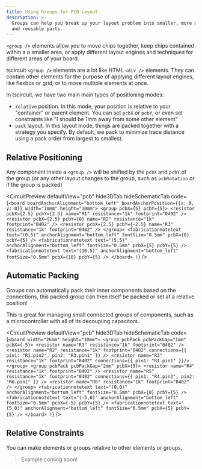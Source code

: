```yaml
---
title: Using Groups for PCB Layout
description: >-
  Groups can help you break up your layout problem into smaller, more manageable
  and reusable parts.
---
```


`<group />` elements allow you to move chips together, keep chips
contained within a a smaller area, or apply different layout engines and
techniques for different areas of your board.

tscircuit `<group />` elements are a lot like HTML `<div />` elements. They can
contain other elements for the purpose of applying different layout engines,
like flexbox or grid, or to move multiple elements at once.

In tscircuit, we have two main main types of positioning modes:

- `relative` position. In this mode, your position is relative to your "container"
  or parent element. You can set `pcbX` or `pcbY`, or even set constraints like
  "I should be 1mm away from some other element"
- `pack` layout. In this layout mode, things are packed together with a strategy
  you specify. By default, we pack to minimize trace distance using a pack order
  from largest to smallest.


## Relative Positioning

Any component inside a `<group />` will be shifted by the `pcbX` and `pcbY` of
the group (or any other layout changes to the group, such as `pcbRotation` or
if the group is packed)

<CircuitPreview defaultView="pcb" hide3DTab hideSchematicTab code={`
    <board boardAnchorAlignment="bottom_left" boardAnchorPosition={{x: 0, y: 0}} width="10mm" height="10mm">
      <group pcbX={5} pcbY={5}>
        <resistor pcbX={2.5} pcbY={2.5} name="R1" resistance="1k" footprint="0402" />
        <resistor pcbX={2.5} pcbY={0} name="R2" resistance="1k" footprint="0402" />
        <resistor pcbX={2.5} pcbY={-2.5} name="R3" resistance="1k" footprint="0402" />
      </group>
      <fabricationnotetext text="(0,5)" anchorAlignment="bottom_left" fontSize="0.5mm" pcbX={0} pcbY={5} />
      <fabricationnotetext text="(5,5)" anchorAlignment="bottom_left" fontSize="0.5mm" pcbX={5} pcbY={5} />
      <fabricationnotetext text="(10,5)" anchorAlignment="bottom_left" fontSize="0.5mm" pcbX={10} pcbY={5} />
    </board>
  )
`} />

## Automatic Packing

Groups can automatically pack their inner components based on the connections,
this packed group can then itself be packed or set at a relative position! 

This is great for managing small connected groups of components, such as a
microcontroller with all of its decoupling capacitors.

<CircuitPreview defaultView="pcb" hide3DTab hideSchematicTab code={`
    <board width="26mm" height="10mm">
      <group pcbPack pcbPackGap="1mm" pcbX={-5}>
        <resistor name="R1" resistance="1k" footprint="0402" />
        <resistor name="R2" resistance="1k" footprint="0402" connections={{ pin1: "R1.pin2", pin2: "R3.pin1" }} />
        <resistor name="R3" resistance="1k" footprint="0402" connections={{ pin1: "R1.pin1" }}/>
      </group>
      <group pcbPack pcbPackGap="2mm" pcbX={5}>
        <resistor name="R4" resistance="1k" footprint="0402" />
        <resistor name="R5" resistance="1k" footprint="0402" connections={{ pin1: "R4.pin2", pin2: "R6.pin1" }} />
        <resistor name="R6" resistance="1k" footprint="0402" />
      </group>
      <fabricationnotetext text="(0,0)" anchorAlignment="bottom_left" fontSize="0.5mm" pcbX={0} pcbY={5} />
      <fabricationnotetext text="(-5,0)" anchorAlignment="bottom_left" fontSize="0.5mm" pcbX={-5} pcbY={5} />
      <fabricationnotetext text="(5,0)" anchorAlignment="bottom_left" fontSize="0.5mm" pcbX={5} pcbY={5} />
    </board>
  )
`} />

## Relative Constraints

You can make elements or groups relative to other elements or groups.

> Example coming soon!